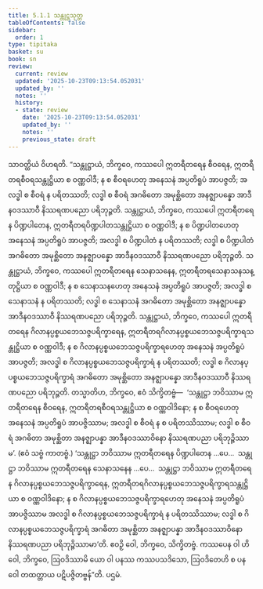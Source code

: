 ```yaml
---
title: 5.1.1 သန္တုဋ္ဌသုတ္တ
tableOfContents: false
sidebar:
  order: 1
type: tipitaka
basket: su
book: sn
review:
  current: review
  updated: '2025-10-23T09:13:54.052031'
  updated_by: ''
  notes: ''
  history:
  - state: review
    date: '2025-10-23T09:13:54.052031'
    updated_by: ''
    notes: ''
    previous_state: draft
---
```



<ReviewStatus review={frontmatter.review} showDetails={true} />

<HypothesisAnnotation frontmatter={frontmatter} />

<DynamicBreadcrumb />

<Division number="144" book="sn" e="ch" v="18" p="300">

<Paragraph number="898" book="sn">
သာဝတ္ထိယံ ဝိဟရတိ. “သန္တုဋ္ဌာယံ, ဘိက္ခဝေ, ကဿပေါ ဣတရီတရေန စီဝရေန, ဣတရီတရစီဝရသန္တုဋ္ဌိယာ စ ဝဏ္ဏဝါဒီ; န စ စီဝရဟေတု အနေသနံ အပ္ပတိရူပံ အာပဇ္ဇတိ; အလဒ္ဓါ စ စီဝရံ န ပရိတဿတိ; လဒ္ဓါ စ စီဝရံ အဂဓိတော အမုစ္ဆိတော အနဇ္ဈာပန္နော အာဒီနဝဒဿာဝီ နိဿရဏပညော ပရိဘုဉ္ဇတိ.
</Paragraph>

<Paragraph number="899" book="sn">
သန္တုဋ္ဌာယံ, ဘိက္ခဝေ, ကဿပေါ ဣတရီတရေန ပိဏ္ဍပါတေန, ဣတရီတရပိဏ္ဍပါတသန္တုဋ္ဌိယာ စ ဝဏ္ဏဝါဒီ; န စ ပိဏ္ဍပါတဟေတု အနေသနံ အပ္ပတိရူပံ အာပဇ္ဇတိ; အလဒ္ဓါ စ ပိဏ္ဍပါတံ န ပရိတဿတိ; လဒ္ဓါ စ ပိဏ္ဍပါတံ အဂဓိတော အမုစ္ဆိတော အနဇ္ဈာပန္နော အာဒီနဝဒဿာဝီ နိဿရဏပညော ပရိဘုဉ္ဇတိ.
</Paragraph>

<Paragraph number="900" book="sn">
သန္တုဋ္ဌာယံ, ဘိက္ခဝေ, ကဿပေါ ဣတရီတရေန သေနာသနေန, ဣတရီတရသေနာသနသန္တုဋ္ဌိယာ စ ဝဏ္ဏဝါဒီ; န စ သေနာသနဟေတု အနေသနံ အပ္ပတိရူပံ အာပဇ္ဇတိ; အလဒ္ဓါ စ သေနာသနံ န ပရိတဿတိ; လဒ္ဓါ စ သေနာသနံ အဂဓိတော အမုစ္ဆိတော အနဇ္ဈာပန္နော အာဒီနဝဒဿာဝီ နိဿရဏပညော ပရိဘုဉ္ဇတိ.
</Paragraph>

<Paragraph number="901" book="sn">
သန္တုဋ္ဌာယံ, ဘိက္ခဝေ, ကဿပေါ ဣတရီတရေန ဂိလာနပ္ပစ္စယဘေသဇ္ဇပရိက္ခာရေန, ဣတရီတရဂိလာနပ္ပစ္စယဘေသဇ္ဇပရိက္ခာရသန္တုဋ္ဌိယာ စ ဝဏ္ဏဝါဒီ; န စ ဂိလာနပ္ပစ္စယဘေသဇ္ဇပရိက္ခာရဟေတု အနေသနံ အပ္ပတိရူပံ အာပဇ္ဇတိ; အလဒ္ဓါ စ ဂိလာနပ္ပစ္စယဘေသဇ္ဇပရိက္ခာရံ န ပရိတဿတိ; လဒ္ဓါ စ ဂိလာနပ္ပစ္စယဘေသဇ္ဇပရိက္ခာရံ အဂဓိတော အမုစ္ဆိတော အနဇ္ဈာပန္နော အာဒီနဝဒဿာဝီ နိဿရဏပညော ပရိဘုဉ္ဇတိ.
</Paragraph>

<Paragraph number="902" book="sn">
တသ္မာတိဟ, ဘိက္ခဝေ, ဧဝံ သိက္ခိတဗ္ဗံ—  ‘သန္တုဋ္ဌာ ဘဝိဿာမ ဣတရီတရေန စီဝရေန, ဣတရီတရစီဝရသန္တုဋ္ဌိယာ စ ဝဏ္ဏဝါဒိနော; န စ စီဝရဟေတု အနေသနံ အပ္ပတိရူပံ အာပဇ္ဇိဿာမ; အလဒ္ဓါ စ စီဝရံ န စ ပရိတဿိဿာမ; လဒ္ဓါ စ စီဝရံ အဂဓိတာ အမုစ္ဆိတာ အနဇ္ဈာပန္နာ အာဒီနဝဒဿာဝိနော နိဿရဏပညာ ပရိဘုဉ္ဇိဿာမ’. (ဧဝံ သဗ္ဗံ ကာတဗ္ဗံ.)
</Paragraph>

<Paragraph number="903" book="sn">
‘သန္တုဋ္ဌာ ဘဝိဿာမ ဣတရီတရေန ပိဏ္ဍပါတေန …ပေ…  သန္တုဋ္ဌာ ဘဝိဿာမ ဣတရီတရေန သေနာသနေန …ပေ…  သန္တုဋ္ဌာ ဘဝိဿာမ ဣတရီတရေန ဂိလာနပ္ပစ္စယဘေသဇ္ဇပရိက္ခာရေန, ဣတရီတရဂိလာနပ္ပစ္စယဘေသဇ္ဇပရိက္ခာရသန္တုဋ္ဌိယာ စ ဝဏ္ဏဝါဒိနော; န စ ဂိလာနပ္ပစ္စယဘေသဇ္ဇပရိက္ခာရဟေတု အနေသနံ အပ္ပတိရူပံ အာပဇ္ဇိဿာမ အလဒ္ဓါ စ ဂိလာနပ္ပစ္စယဘေသဇ္ဇပရိက္ခာရံ န ပရိတဿိဿာမ; လဒ္ဓါ စ ဂိလာနပ္ပစ္စယဘေသဇ္ဇပရိက္ခာရံ အဂဓိတာ အမုစ္ဆိတာ အနဇ္ဈာပန္နာ အာဒီနဝဒဿာဝိနော နိဿရဏပညာ ပရိဘုဉ္ဇိဿာမာ’တိ. ဧဝဉှိ ဝေါ, ဘိက္ခဝေ, သိက္ခိတဗ္ဗံ. ကဿပေန ဝါ ဟိ ဝေါ, ဘိက္ခဝေ, ဩဝဒိဿာမိ ယော ဝါ ပနဿ ကဿပသဒိသော, ဩဝဒိတေဟိ စ ပန ဝေါ တထတ္တာယ ပဋိပဇ္ဇိတဗ္ဗန်”တိ.

</Paragraph>
</Division>

<Paragraph number="904" type="center" book="sn">
ပဌမံ.
</Paragraph>